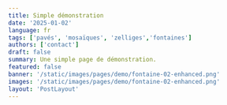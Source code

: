 ```yaml
---
title: Simple démonstration
date: '2025-01-02'
language: fr
tags: ['pavés', 'mosaïques', 'zelliges','fontaines']
authors: ['contact']
draft: false
summary: Une simple page de démonstration.
featured: false
banner: '/static/images/pages/demo/fontaine-02-enhanced.png'
images: '/static/images/pages/demo/fontaine-02-enhanced.png'
layout: 'PostLayout'
---
```


<div className="grid grid-cols-1 md:grid-cols-2 lg:grid-cols-3 gap-2">
    <FancyBoxImage 
      src="/static/images/pages/demo/fontaine-02-enhanced.png" 
      alt="Fontaine 02"  
      width={2882}
      height={1591}
      className="w-full"
    />
    <FancyBoxImage 
      src="/static/images/pages/demo/fontaine-01.png" 
      alt="Fontaine 01"  
      width={2912}
      height={1632}      
      className="w-full"
    />
      <FancyBoxImage 
      src="/static/images/pages/demo/maison-02.png" 
      alt="Maison"  
      width={2912}
      height={1632}       
      className="w-full"
    />
    <FancyBoxImage 
      src="/static/images/pages/demo/piscine-01.png" 
      alt="Piscine"  
      width={2912}
      height={1632}         
      className="w-full"
    />
    <FancyBoxImage 
      src="/static/images/pages/demo/porte-01.png" 
      alt="Porte"  
      width={2912}
      height={1632}            
      className="w-full"
    />
    <FancyBoxImage 
      src="/static/images/pages/demo/rue-01.png" 
      alt="Rue"  
      width={2912}
      height={1632}            
      className="w-full"
    />    
    <FancyBoxImage 
      src="/static/images/pages/demo/village-01.png" 
      alt="Village"  
      width={2912}
      height={1632}            
      className="w-full"
    />     
    <FancyBoxImage 
      src="/static/images/pages/demo/mosaique-01.png" 
      alt="Mosaique"  
      width={2912}
      height={1632}            
      className="w-full"
    />     
    <FancyBoxImage 
      src="/static/images/pages/demo/zelliges-01.png" 
      alt="Zelliges"  
      width={2912}
      height={1632}            
      className="w-full"
    />     
</div>